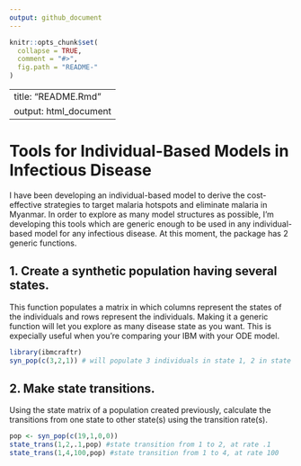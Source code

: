 ```yaml
---
output: github_document
---
```



```r
knitr::opts_chunk$set(
  collapse = TRUE,
  comment = "#>",
  fig.path = "README-"
)
```
---
title: "README.Rmd"
output: html_document
---
# Tools for Individual-Based Models in Infectious Disease

  I have been developing an individual-based model to derive the cost-effective
  strategies to target malaria hotspots and eliminate malaria in Myanmar. In order
  to explore as many model structures as possible, I'm developing this tools which
  are generic enough to be used in any individual-based model for any infectious disease.
  At this moment, the package has 2 generic functions.
  
## 1. Create a synthetic population having several states.
  This function populates a matrix in which columns represent the states of the 
  individuals and rows represent the individuals. Making it a generic function
  will let you explore as many disease state as you want. This is expecially 
  useful when you're comparing your IBM with your ODE model.
  
  
```r
library(ibmcraftr)
syn_pop(c(3,2,1)) # will populate 3 individuals in state 1, 2 in state 2 and 1 in state 3.
```
  
## 2. Make state transitions.
  Using the state matrix of a population created previously, calculate the transitions 
  from one state to other state(s) using the transition rate(s).
  
```r
pop <- syn_pop(c(19,1,0,0))
state_trans(1,2,.1,pop) #state transition from 1 to 2, at rate .1
state_trans(1,4,100,pop) #state transition from 1 to 4, at rate 100
```

